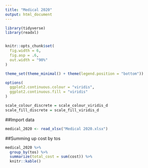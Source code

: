 ```yaml
---
title: "Medical 2020"
output: html_document
---
```


```r
library(tidyverse)
library(readxl)


knitr::opts_chunk$set(
  fig.width = 6,
  fig.asp = .6,
  out.width = "90%"
)

theme_set(theme_minimal() + theme(legend.position = "bottom"))

options(
  ggplot2.continuous.colour = "viridis",
  ggplot2.continuous.fill = "viridis"
)

scale_colour_discrete = scale_colour_viridis_d
scale_fill_discrete = scale_fill_viridis_d
```

##Import data
```r
medical_2020 <- read_xlsx("Medical 2020.xlsx")
```

##Summing up cost by tos
```r
medical_2020 %>% 
  group_by(tos) %>% 
  summarize(total_cost = sum(cost)) %>% 
  knitr::kable()
```

